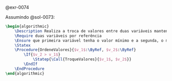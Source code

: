 <!-- Procedimento troca de valores -->
::: {#sol-0074}
@exr-0074

Assumindo @sol-0073:

```latex {.pseudocode}
\begin{algorithmic}
    \Description Realiza a troca de valores entre duas variáveis mantendo-as em ordem não decrescente
    \Require duas variáveis por referência
    \Ensure que primeira variável tenha o valor mínimo e a segunda, o máximo
    \Statex
    \Procedure{OrdeneValores}{$v_1$:\ByRef, $v_2$:\ByRef}
        \If{$v_2 > v_1$}
            \Statep{\Call{TroqueValores}{$v_1$, $v_2$}}
        \EndIf
    \EndProcedure
\end{algorithmic}
```
:::